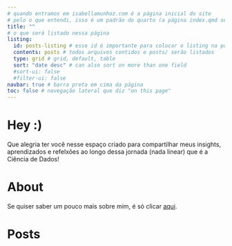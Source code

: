 ```yaml
---
# quando entramos em isabellamunhoz.com é a página inicial do site
# pelo o que entendi, isso é um padrão do quarto (a página index.qmd sempre será a página inicial)
title: ""
# o que será listado nessa página
listing:
  id: posts-listing # esse id é importante para colocar o listing na posição correta
  contents: posts # todos arquivos contidos e posts/ serão listados
  type: grid # grid, default, table 
  sort: "date desc" # can also sort on more than one field
  #sort-ui: false
  #filter-ui: false
navbar: true # barra preta em cima da página
toc: false # navegação lateral que diz "on this page"
---
```


# Hey :)

Que alegria ter você nesse espaço criado para compartilhar meus insights, aprendizados e refelxões ao longo dessa jornada (nada linear) que é a Ciência de Dados!

# About

Se quiser saber um pouco mais sobre mim, é só clicar [aqui](about.qmd).

# Posts

::: {#posts-listing}
:::